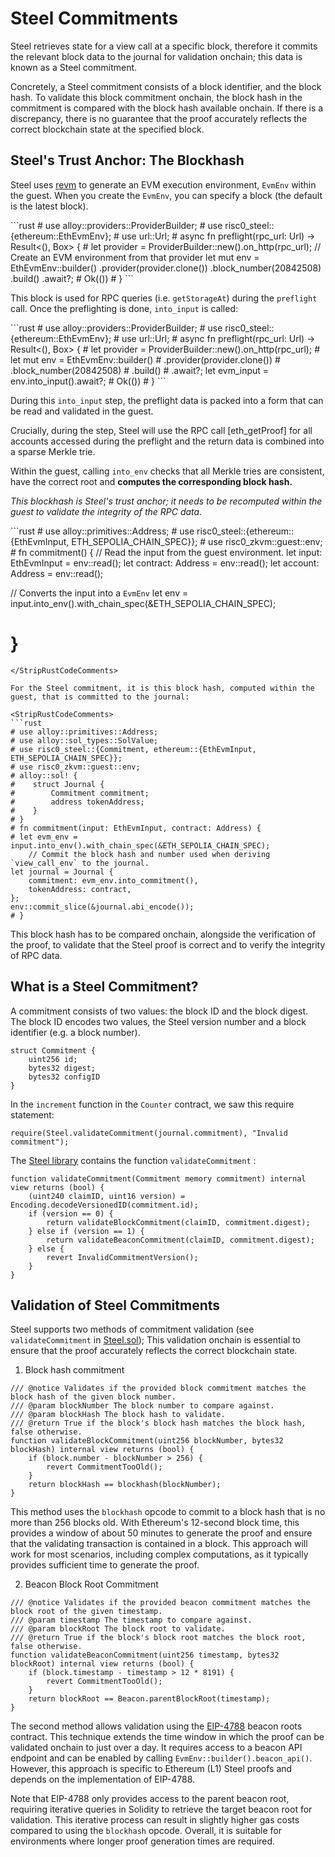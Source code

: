 
# Steel Commitments

Steel retrieves state for a view call at a specific block, therefore it commits the relevant block data to the journal for validation onchain; this data is known as a Steel commitment.

Concretely, a Steel commitment consists of a block identifier, and the block hash. To validate this block commitment onchain, the block hash in the commitment is compared with the block hash available onchain. If there is a discrepancy, there is no guarantee that the proof accurately reflects the correct blockchain state at the specified block.

## Steel's Trust Anchor: The Blockhash

Steel uses [revm] to generate an EVM execution environment, `EvmEnv` within the guest. When you create the `EvmEnv`, you can specify a block (the default is the latest block).

<StripRustCodeComments>
```rust
# use alloy::providers::ProviderBuilder;
# use risc0_steel::{ethereum::EthEvmEnv};
# use url::Url;
# async fn preflight(rpc_url: Url) -> Result<(), Box<dyn std::error::Error>> {
# let provider = ProviderBuilder::new().on_http(rpc_url);
// Create an EVM environment from that provider
let mut env = EthEvmEnv::builder()
    .provider(provider.clone())
    .block_number(20842508)
    .build()
    .await?;
# Ok(())
# }
```
</StripRustCodeComments>

This block is used for RPC queries (i.e. `getStorageAt`) during the `preflight` call. Once the preflighting is done, `into_input` is called:

<StripRustCodeComments>
```rust
# use alloy::providers::ProviderBuilder;
# use risc0_steel::{ethereum::EthEvmEnv};
# use url::Url;
# async fn preflight(rpc_url: Url) -> Result<(), Box<dyn std::error::Error>> {
# let provider = ProviderBuilder::new().on_http(rpc_url);
# let mut env = EthEvmEnv::builder()
#    .provider(provider.clone())
#    .block_number(20842508)
#    .build()
#    .await?;
let evm_input = env.into_input().await?;
# Ok(())
# }
```
</StripRustCodeComments>

During this `into_input` step, the preflight data is packed into a form that can be read and validated in the guest.

Crucially, during the step, Steel will use the RPC call [eth\_getProof] for all accounts accessed during the preflight and the return data is combined into a sparse Merkle trie.

Within the guest, calling `into_env` checks that all Merkle tries are consistent, have the correct root and **computes the corresponding block hash.**

_This blockhash is Steel's trust anchor; it needs to be recomputed within the guest to validate the integrity of the RPC data._

<StripRustCodeComments>
```rust
# use alloy::primitives::Address;
# use risc0_steel::{ethereum::{EthEvmInput, ETH_SEPOLIA_CHAIN_SPEC}};
# use risc0_zkvm::guest::env;
# fn commitment() {
// Read the input from the guest environment.
let input: EthEvmInput = env::read();
let contract: Address = env::read();
let account: Address = env::read();

// Converts the input into a `EvmEnv`
let env = input.into_env().with_chain_spec(&ETH_SEPOLIA_CHAIN_SPEC);
# }
```
</StripRustCodeComments>

For the Steel commitment, it is this block hash, computed within the guest, that is committed to the journal:

<StripRustCodeComments>
```rust
# use alloy::primitives::Address;
# use alloy::sol_types::SolValue;
# use risc0_steel::{Commitment, ethereum::{EthEvmInput, ETH_SEPOLIA_CHAIN_SPEC}};
# use risc0_zkvm::guest::env;
# alloy::sol! {
#    struct Journal {
#        Commitment commitment;
#        address tokenAddress;
#    }
# }
# fn commitment(input: EthEvmInput, contract: Address) {
# let evm_env = input.into_env().with_chain_spec(&ETH_SEPOLIA_CHAIN_SPEC);
    // Commit the block hash and number used when deriving `view_call_env` to the journal.
let journal = Journal {
    commitment: evm_env.into_commitment(),
    tokenAddress: contract,
};
env::commit_slice(&journal.abi_encode());
# }
```
</StripRustCodeComments>

This block hash has to be compared onchain, alongside the verification of the proof, to validate that the Steel proof is correct and to verify the integrity of RPC data.

## What is a Steel Commitment?

A commitment consists of two values: the block ID and the block digest. The block ID encodes two values, the Steel version number and a block identifier (e.g. a block number).

```solidity
struct Commitment {
    uint256 id;
    bytes32 digest;
    bytes32 configID
}
```

In the `increment` function in the `Counter` contract, we saw this require statement:

```solidity
require(Steel.validateCommitment(journal.commitment), "Invalid commitment");
```

The [Steel library](https://github.com/risc0/risc0-ethereum/blob/main/contracts/src/steel/Steel.sol) contains the function `validateCommitment` :

```solidity
function validateCommitment(Commitment memory commitment) internal view returns (bool) {
    (uint240 claimID, uint16 version) = Encoding.decodeVersionedID(commitment.id);
    if (version == 0) {
        return validateBlockCommitment(claimID, commitment.digest);
    } else if (version == 1) {
        return validateBeaconCommitment(claimID, commitment.digest);
    } else {
        revert InvalidCommitmentVersion();
    }
}
```

## Validation of Steel Commitments

Steel supports two methods of commitment validation (see `validateCommitment` in [Steel.sol]); This validation onchain is essential to ensure that the proof accurately reflects the correct blockchain state.

1. Block hash commitment

```solidity
/// @notice Validates if the provided block commitment matches the block hash of the given block number.
/// @param blockNumber The block number to compare against.
/// @param blockHash The block hash to validate.
/// @return True if the block's block hash matches the block hash, false otherwise.
function validateBlockCommitment(uint256 blockNumber, bytes32 blockHash) internal view returns (bool) {
    if (block.number - blockNumber > 256) {
        revert CommitmentTooOld();
    }
    return blockHash == blockhash(blockNumber);
}
```

This method uses the `blockhash` opcode to commit to a block hash that is no more than 256 blocks old. With Ethereum's 12-second block time, this provides a window of about 50 minutes to generate the proof and ensure that the validating transaction is contained in a block. This approach will work for most scenarios, including complex computations, as it typically provides sufficient time to generate the proof.

2. Beacon Block Root Commitment

```solidity
/// @notice Validates if the provided beacon commitment matches the block root of the given timestamp.
/// @param timestamp The timestamp to compare against.
/// @param blockRoot The block root to validate.
/// @return True if the block's block root matches the block root, false otherwise.
function validateBeaconCommitment(uint256 timestamp, bytes32 blockRoot) internal view returns (bool) {
    if (block.timestamp - timestamp > 12 * 8191) {
        revert CommitmentTooOld();
    }
    return blockRoot == Beacon.parentBlockRoot(timestamp);
}
```

The second method allows validation using the [EIP-4788] beacon roots contract. This technique extends the time window in which the proof can be validated onchain to just over a day. It requires access to a beacon API endpoint and can be enabled by calling `EvmEnv::builder().beacon_api()`. However, this approach is specific to Ethereum (L1) Steel proofs and depends on the implementation of EIP-4788.

Note that EIP-4788 only provides access to the parent beacon root, requiring iterative queries in Solidity to retrieve the target beacon root for validation. This iterative process can result in slightly higher gas costs compared to using the `blockhash` opcode. Overall, it is suitable for environments where longer proof generation times are required.

[revm]: https://docs.rs/revm/latest/revm/
[eth_getProof]: https://docs.alchemy.com/reference/eth-getproof
[Steel library]: https://github.com/risc0/risc0-ethereum/blob/main/contracts/src/steel/Steel.sol
[Steel.sol]: https://github.com/risc0/risc0-ethereum/blob/main/contracts/src/steel/Steel.sol
[EIP-4788]: https://eips.ethereum.org/EIPS/eip-4788
[How Does Steel Work?]: ./how-does-steel-work.md
[Steel README]: ../README.md
